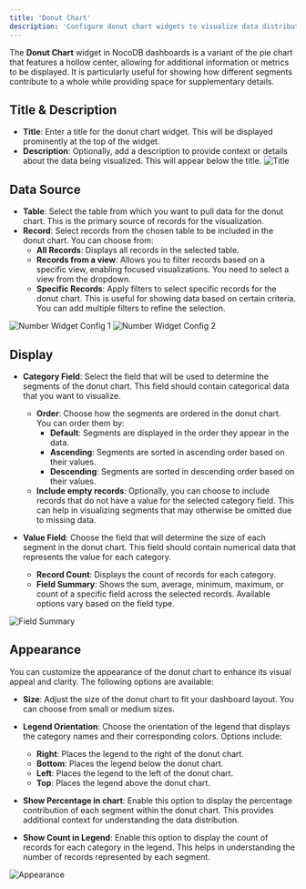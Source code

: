 ```yaml
---
title: 'Donut Chart'
description: 'Configure donut chart widgets to visualize data distribution in your dashboard'
---
```


The **Donut Chart** widget in NocoDB dashboards is a variant of the pie chart that features a hollow center, allowing for additional information or metrics to be displayed. It is particularly useful for showing how different segments contribute to a whole while providing space for supplementary details.

## Title & Description
- **Title**: Enter a title for the donut chart widget. This will be displayed prominently at the top of the widget.
- **Description**: Optionally, add a description to provide context or details about the data being visualized. This will appear below the title.
![Title](/img/v2/dashboards/widget-donut-chart-title.png)

## Data Source
- **Table**: Select the table from which you want to pull data for the donut chart. This is the primary source of records for the visualization.
- **Record**: Select records from the chosen table to be included in the donut chart. You can choose from:
  - **All Records**: Displays all records in the selected table.
  - **Records from a view**: Allows you to filter records based on a specific view, enabling focused visualizations. You need to select a view from the dropdown.
  - **Specific Records**: Apply filters to select specific records for the donut chart. This is useful for showing data based on certain criteria. You can add multiple filters to refine the selection.

<div style={{ display: "flex", gap: "1rem", justifyContent: "center", flexWrap: "wrap" }}>
    <img src="/img/v2/dashboards/widget-number-source-1.png" alt="Number Widget Config 1" style={{ width: "30%", minWidth: "240px", borderRadius: "8px", border: "1px solid #ddd" }} />
    <img src="/img/v2/dashboards/widget-number-source-2.png" alt="Number Widget Config 2" style={{ width: "30%", minWidth: "240px", borderRadius: "8px", border: "1px solid #ddd" }} />
</div>

## Display
- **Category Field**: Select the field that will be used to determine the segments of the donut chart. This field should contain categorical data that you want to visualize.
  - **Order**: Choose how the segments are ordered in the donut chart. You can order them by:
    - **Default**: Segments are displayed in the order they appear in the data.
    - **Ascending**: Segments are sorted in ascending order based on their values.
    - **Descending**: Segments are sorted in descending order based on their values.
  - **Include empty records**: Optionally, you can choose to include records that do not have a value for the selected category field. This can help in visualizing segments that may otherwise be omitted due to missing data.

- **Value Field**: Choose the field that will determine the size of each segment in the donut chart. This field should contain numerical data that represents the value for each category.
    - **Record Count**: Displays the count of records for each category.
    - **Field Summary**: Shows the sum, average, minimum, maximum, or count of a specific field across the selected records. Available options vary based on the field type.

![Field Summary](/img/v2/dashboards/widget-donut-chart-display.png)

## Appearance
You can customize the appearance of the donut chart to enhance its visual appeal and clarity. The following options are available:

- **Size**: Adjust the size of the donut chart to fit your dashboard layout. You can choose from small or medium sizes.

- **Legend Orientation**: Choose the orientation of the legend that displays the category names and their corresponding colors. Options include:
  - **Right**: Places the legend to the right of the donut chart.
  - **Bottom**: Places the legend below the donut chart.
  - **Left**: Places the legend to the left of the donut chart.
  - **Top**: Places the legend above the donut chart.

- **Show Percentage in chart**: Enable this option to display the percentage contribution of each segment within the donut chart. This provides additional context for understanding the data distribution.

- **Show Count in Legend**: Enable this option to display the count of records for each category in the legend. This helps in understanding the number of records represented by each segment.

![Appearance](/img/v2/dashboards/widget-donut-chart-style.png)
